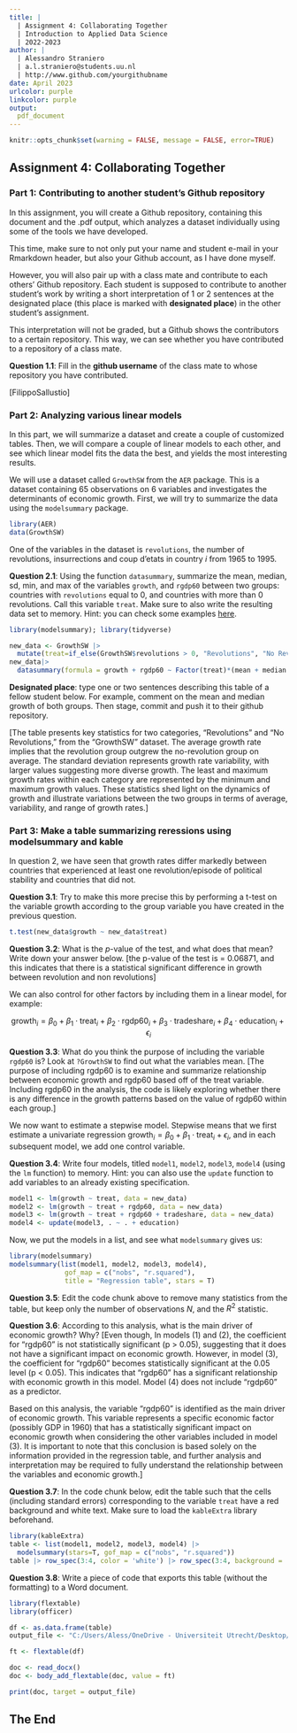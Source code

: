 ---
title: | 
  | Assignment 4: Collaborating Together
  | Introduction to Applied Data Science
  | 2022-2023
author: |
  | Alessandro Straniero
  | a.l.straniero@students.uu.nl
  | http://www.github.com/yourgithubname
date: April 2023
urlcolor: purple
linkcolor: purple
output: 
  pdf_document
---

```{r setup, include = FALSE}
knitr::opts_chunk$set(warning = FALSE, message = FALSE, error=TRUE)
```

## Assignment 4: Collaborating Together

### Part 1: Contributing to another student's Github repository

In this assignment, you will create a Github repository, containing this document and the .pdf output, which analyzes a dataset individually using some of the tools we have developed.

This time, make sure to not only put your name and student e-mail in your Rmarkdown header, but also your Github account, as I have done myself.

However, you will also pair up with a class mate and contribute to each others' Github repository. Each student is supposed to contribute to another student's work by writing a short interpretation of 1 or 2 sentences at the designated place (this place is marked with **designated place**) in the other student's assignment.

This interpretation will not be graded, but a Github shows the contributors to a certain repository. This way, we can see whether you have contributed to a repository of a class mate.

**Question 1.1**: Fill in the **github username** of the class mate to whose repository you have contributed.

[FilippoSallustio]

### Part 2: Analyzing various linear models

In this part, we will summarize a dataset and create a couple of customized tables. Then, we will compare a couple of linear models to each other, and see which linear model fits the data the best, and yields the most interesting results.

We will use a dataset called `GrowthSW` from the `AER` package. This is a dataset containing 65 observations on 6 variables and investigates the determinants of economic growth. First, we will try to summarize the data using the `modelsummary` package.

```{r, warning=FALSE, message=FALSE}
library(AER)
data(GrowthSW)
```

One of the variables in the dataset is `revolutions`, the number of revolutions, insurrections and coup d'etats in country $i$ from 1965 to 1995.

**Question 2.1**: Using the function `datasummary`, summarize the mean, median, sd, min, and max of the variables `growth`, and `rgdp60` between two groups: countries with `revolutions` equal to 0, and countries with more than 0 revolutions. Call this variable `treat`. Make sure to also write the resulting data set to memory. Hint: you can check some examples [here](https://vincentarelbundock.github.io/modelsummary/articles/datasummary.html#datasummary).

```{r}
library(modelsummary); library(tidyverse)

new_data <- GrowthSW |>
  mutate(treat=if_else(GrowthSW$revolutions > 0, "Revolutions", "No Revolutions"))
new_data|>
  datasummary(formula = growth + rgdp60 ~ Factor(treat)*(mean + median + sd + min + max))
```

**Designated place**: type one or two sentences describing this table of a fellow student below. For example, comment on the mean and median growth of both groups. Then stage, commit and push it to their github repository.

[The table presents key statistics for two categories, "Revolutions" and "No Revolutions," from the "GrowthSW" dataset. The average growth rate implies that the revolution group outgrew the no-revolution group on average. The standard deviation represents growth rate variability, with larger values suggesting more diverse growth. The least and maximum growth rates within each category are represented by the minimum and maximum growth values. These statistics shed light on the dynamics of growth and illustrate variations between the two groups in terms of average, variability, and range of growth rates.]

### Part 3: Make a table summarizing reressions using modelsummary and kable

In question 2, we have seen that growth rates differ markedly between countries that experienced at least one revolution/episode of political stability and countries that did not.

**Question 3.1**: Try to make this more precise this by performing a t-test on the variable growth according to the group variable you have created in the previous question.

```{r}
t.test(new_data$growth ~ new_data$treat)

```

**Question 3.2**: What is the $p$-value of the test, and what does that mean? Write down your answer below. [the p-value of the test is = 0.06871, and this indicates that there is a statistical significant difference in growth between revolution and non revolutions]

We can also control for other factors by including them in a linear model, for example:

$$
\text{growth}_i = \beta_0 + \beta_1 \cdot \text{treat}_i + \beta_2 \cdot \text{rgdp60}_i + \beta_3 \cdot \text{tradeshare}_i + \beta_4 \cdot \text{education}_i + \epsilon_i
$$

**Question 3.3**: What do you think the purpose of including the variable `rgdp60` is? Look at `?GrowthSW` to find out what the variables mean. [The purpose of including rgdp60 is to examine and summarize relationship between economic growth and rgdp60 based off of the treat variable. Including rgdp60 in the analysis, the code is likely exploring whether there is any difference in the growth patterns based on the value of rgdp60 within each group.]

We now want to estimate a stepwise model. Stepwise means that we first estimate a univariate regression $\text{growth}_i = \beta_0 + \beta_1 \cdot \text{treat}_i + \epsilon_i$, and in each subsequent model, we add one control variable.

**Question 3.4**: Write four models, titled `model1`, `model2`, `model3`, `model4` (using the `lm` function) to memory. Hint: you can also use the `update` function to add variables to an already existing specification.

```{r}
model1 <- lm(growth ~ treat, data = new_data)
model2 <- lm(growth ~ treat + rgdp60, data = new_data)
model3 <- lm(growth ~ treat + rgdp60 + tradeshare, data = new_data)
model4 <- update(model3, . ~ . + education)
```

Now, we put the models in a list, and see what `modelsummary` gives us:

```{r}
library(modelsummary)
modelsummary(list(model1, model2, model3, model4),
              gof_map = c("nobs", "r.squared"),
              title = "Regression table", stars = T) 

```

**Question 3.5**: Edit the code chunk above to remove many statistics from the table, but keep only the number of observations $N$, and the $R^2$ statistic.

**Question 3.6**: According to this analysis, what is the main driver of economic growth? Why? 
[Even though, In models (1) and (2), the coefficient for "rgdp60" is not statistically significant (p \> 0.05), suggesting that it does not have a significant impact on economic growth. However, in model (3), the coefficient for "rgdp60" becomes statistically significant at the 0.05 level (p \< 0.05). This indicates that "rgdp60" has a significant relationship with economic growth in this model. Model (4) does not include "rgdp60" as a predictor.

Based on this analysis, the variable "rgdp60" is identified as the main driver of economic growth. This variable represents a specific economic factor (possibly GDP in 1960) that has a statistically significant impact on economic growth when considering the other variables included in model (3). It is important to note that this conclusion is based solely on the information provided in the regression table, and further analysis and interpretation may be required to fully understand the relationship between the variables and economic growth.]

**Question 3.7**: In the code chunk below, edit the table such that the cells (including standard errors) corresponding to the variable `treat` have a red background and white text. Make sure to load the `kableExtra` library beforehand.

```{r}
library(kableExtra)
table <- list(model1, model2, model3, model4) |>
  modelsummary(stars=T, gof_map = c("nobs", "r.squared")) 
table |> row_spec(3:4, color = 'white') |> row_spec(3:4, background = 'red')
```

**Question 3.8**: Write a piece of code that exports this table (without the formatting) to a Word document.

```{r}
library(flextable)
library(officer)

df <- as.data.frame(table)
output_file <- "C:/Users/Aless/OneDrive - Universiteit Utrecht/Desktop/UU/Applied Data Science/Assignment 4/table.docx"

ft <- flextable(df)

doc <- read_docx()
doc <- body_add_flextable(doc, value = ft)

print(doc, target = output_file)
```

## The End
